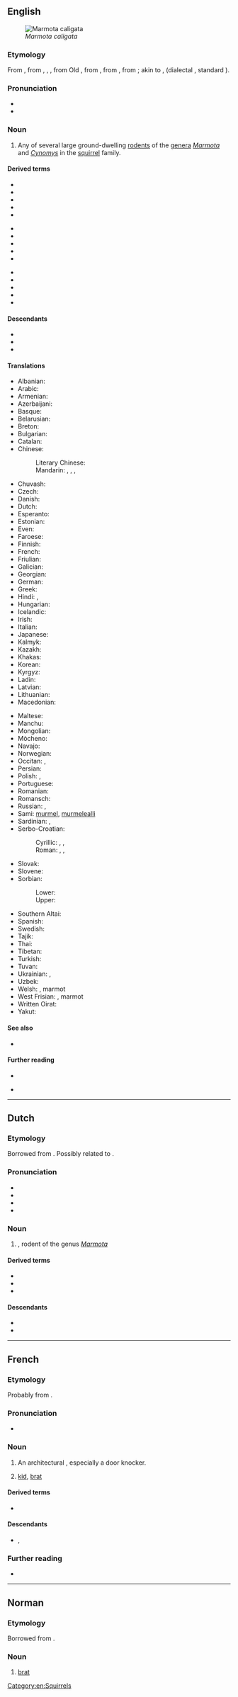 ==English==
[[Image:Hoary marmot.jpg|thumb|''Marmota caligata'']]

===Etymology===
From {{bor|en|frm|marmote}}, from {{der|en|fro|marmotaine}}, {{m|fro|marmontaine}}, {{m|en|murmontain}}, from Old {{der|en|frp|marmotan}}, from {{der|en|VL.|*mures montani}}, from {{der|en|la|mus}} {{m|la|monti||mountain rat}}, from {{w|Classical Latin|Classical}} {{der|en|la|mus alpini}}; akin to {{w|Engadin}} {{cog|rm|murmont}}, {{cog|goh|muremunto}} (dialectal {{cog|de|Murmentel}}, standard {{m|de|Murmeltier}}).

===Pronunciation===
* {{IPA|en|/ˈmɑɹ.mət/}}
* {{hyphenation|en|mar|mot}}

===Noun===
{{en-noun}}

# Any of several large ground-dwelling [[rodent]]s of the [[genera]] ''[[Marmota]]'' and ''[[Cynomys]]'' in the [[squirrel]] family.

====Derived terms====
{{der-top|marmot}}
* {{vern|Alaska marmot}}
* {{vern|alpine marmot}}
* {{vern|black-capped marmot}}
* {{vern|bobak marmot}}
* {{vern|gray marmot}}
{{der-mid3}}
* {{l|en|Himalayan marmot}}
* {{l|en|hoary marmot}}
* {{vern|long-tailed marmot}}
* {{vern|marmot squirrel}}
* {{vern|Menzbier's marmot}}
{{der-mid3}}
* {{vern|olympic marmot}}
* {{vern|prairie marmot}}
* {{vern|tarbagan marmot}}
* {{vern|Vancouver marmot}}
* {{vern|yellow-bellied marmot}}
{{der-bottom}}

====Descendants====
* {{desc|ja|マーモット|bor=1|tr=māmotto}}
* {{desc|ko|마멋|bor=1}}
* {{desc|th|มาร์มอต|bor=1}}

====Translations====
{{trans-top|rodent of the genera Marmota}}
* Albanian: {{t-check|sq|marmota}}
* Arabic: {{t|ar|مَرْمُوط|m}}
* Armenian: {{t|hy|արջամուկ}}
* Azerbaijani: {{t|az|marmot}}
* Basque: {{t+|eu|marmota}}
* Belarusian: {{t|be|суро́к|m}}
* Breton: {{t|br|moregan an alpoù}}
* Bulgarian: {{t|bg|мармот|m}}
* Catalan: {{t+|ca|marmota|f}}
* Chinese:
*: Literary Chinese: {{t|lzh|鼧鼥|sc=Hani}}
*: Mandarin: {{t+|cmn|旱獺|sc=Hani}}, {{t+|cmn|旱獭|tr=hàntǎ|sc=Hani}}, {{t+|cmn|土撥鼠|sc=Hani}}, {{t+|cmn|土拨鼠|tr=tǔbōshǔ|sc=Hani}}
* Chuvash: {{t|cv|сӑвӑр}}
* Czech: {{t+|cs|svišť|m}}
* Danish: {{t|da|murmeldyr|n}}
* Dutch: {{t+|nl|marmot|f}}
* Esperanto: {{t|eo|marmoto}}
* Estonian: {{t|et|ümiseja}}
* Even: {{t|eve|ча̄ма̇к}}
* Faroese: {{t|fo|múrmildýr}}
* Finnish: {{t+|fi|murmeli}}
* French: {{t+|fr|marmotte|f}}
* Friulian: {{t|fur|marmote}}
* Galician: {{t|gl|marmota}}
* Georgian: {{t+|ka|ზაზუნა}}
* German: {{t+|de|Murmeltier|n}}
* Greek: {{t+|el|μαρμότα|f}}
* Hindi: {{t|hi|फीया}}, {{t|hi|मारमोट}}
* Hungarian: {{t+|hu|mormota}}
* Icelandic: {{t+|is|múrmeldýr|n}}
* Irish: {{t|ga|marmat}}
* Italian: {{t+|it|marmotta}}
* Japanese: {{t|ja|マーモット|tr=māmotto}}
* Kalmyk: {{t|xal|тарвһн}}
* Kazakh: {{t|kk|суыр|sc=Cyrl}}
* Khakas: {{t|kjh|тарбаған}}
* Korean: {{t|ko|마멋}}
* Kyrgyz: {{t+|ky|суур}}
* Ladin: {{t|lld|marmota}}
* Latvian: {{t|lv|murkšķis|m}}
* Lithuanian: {{t|lt|švilpikas|m}}
* Macedonian: {{t|mk|мрмот|m}}
{{trans-mid}}
* Maltese: {{t|mt|far il-ġebel}}
* Manchu: {{t|mnc|ᡨᠠᡵᠪᠠᡥᡳ}}
* Mongolian: {{t+|mn|тарвага}}
* Mòcheno: {{t|mhn|marmota|f}}
* Navajo: {{t|nv|dilchaʼ}}
* Norwegian: {{t|no|murmeldyr|n}}
* Occitan: {{t+|oc|marmòta}}, {{t|oc|muret}}
* Persian: {{t|fa|مارموت|tr=mârmut}}
* Polish: {{t+|pl|świstak|m}}, {{t|pl|świszcz|m}}
* Portuguese: {{t+|pt|marmota|f}}
* Romanian: {{t+|ro|marmotă|f}}
* Romansch: {{t|rm|muntanella}}
* Russian: {{t+|ru|суро́к|m}}, {{t+|ru|байба́к|m}}
* Sami: [[murmel]], [[murmelealli]]
* Sardinian: {{t|sc|marmotta}}, {{t|sc|drummiccioni}}
* Serbo-Croatian:
*: Cyrillic: {{t|sh|свизац|m}}, {{t|sh|свизавац|m}}, {{t|sh|мрмот|m}}
*: Roman: {{t+|sh|svizac|m}}, {{t|sh|svizavac|m}}, {{t+|sh|mrmot|m}}
* Slovak: {{t|sk|svišť|m}}
* Slovene: {{t+|sl|svizec|m}}
* Sorbian:
*: Lower: {{t|dsb|boback|m}}
*: Upper: {{t|hsb|bobak|m}}
* Southern Altai: {{t|alt|тарбаган}}
* Spanish: {{t+|es|marmota|f}}
* Swedish: {{t|sv|murmeldjur|n}}
* Tajik: {{t|tg|суғур}}
* Thai: {{t|th|มาร์มอต}}
* Tibetan: {{t|bo|ཕྱི་བ}}
* Turkish: {{t+|tr|dağ sıçanı}}
* Tuvan: {{t|tyv|тарбаган}}
* Ukrainian: {{t+|uk|баба́к|m}}, {{t|uk|байба́к|m}}
* Uzbek: {{t+|uz|sugʻur}}
* Welsh: {{t|cy|twrlla}}, marmot
* West Frisian: {{t|fy|bargemot}}, marmot
* Written Oirat: {{t|xwo|ᡐᠠᠷᡋᠠᡎᠠ}}
* Yakut: {{t|sah|таарбаҕан}}
{{trans-bottom}}

====See also====
* {{l|en|groundhog}}

====Further reading====
* {{pedialite}}

* {{l|en|woodchuck}}

{{commons|Marmota}}
[[Category:en:Squirrels]]

----

==Dutch==

===Etymology===
Borrowed from {{bor|nl|fr|marmotte}}. Possibly related to {{m+|dum|marmotte||goblin, kobold}}.

===Pronunciation===
* {{IPA|nl|/mɑrˈmɔt/}}
* {{audio|nl|Nl-marmot.ogg|Audio}}
* {{hyphenation|nl|mar|mot}}
* {{rhymes|nl|ɔt}}

===Noun===
{{nl-noun|f|-en|-}}

# {{l|en|marmot}}, rodent of the genus ''[[Marmota]]''

====Derived terms====
* {{l|nl|alpenmarmot}}
* {{l|nl|bosmarmot}}
* {{l|nl|marmottenslaap}}

====Descendants====
* {{desc|af|marmot}}
* {{desc|ja|モルモット|bor=1}}

----

==French==

===Etymology===
Probably from {{m|fr|marmotter}}.

===Pronunciation===
* {{fr-IPA}}

===Noun===
{{fr-noun|m|f=marmotte}}

# {{lb|fr|archaic}} An architectural {{l|en|grotesque|id=ornamentation}}, especially a door knocker.
# {{lb|fr|colloquial}} [[kid]], [[brat]]

====Derived terms====
* {{l|fr|marmaille}}

====Descendants====
* {{desc|it|marmaglia|bor=1}}, {{l|it|marmocchio}}

===Further reading===
* {{R:TLFi}}

----

==Norman==

===Etymology===
Borrowed from {{bor|nrf|fr|marmot}}.

===Noun===
{{nrf-noun|m}}

# {{lb|nrf|Jersey}} [[brat]]

{{topics|nrf|Children}}